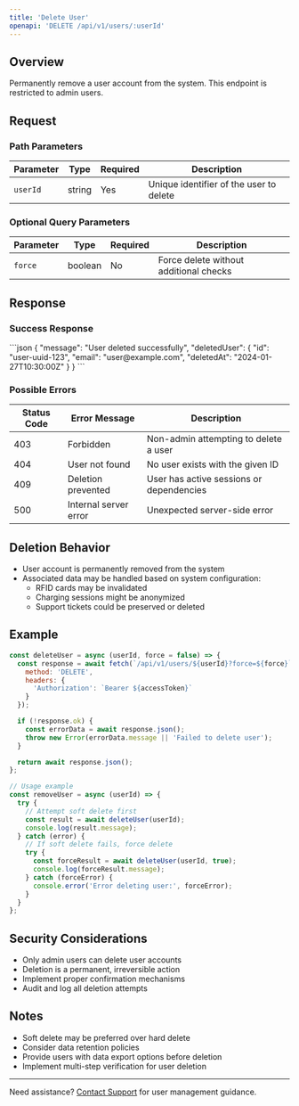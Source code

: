 ```yaml
---
title: 'Delete User'
openapi: 'DELETE /api/v1/users/:userId'
---
```


## Overview

Permanently remove a user account from the system. This endpoint is restricted to admin users.

## Request

### Path Parameters

| Parameter | Type | Required | Description |
|-----------|------|----------|-------------|
| `userId` | string | Yes | Unique identifier of the user to delete |

### Optional Query Parameters

| Parameter | Type | Required | Description |
|-----------|------|----------|-------------|
| `force` | boolean | No | Force delete without additional checks |

## Response

### Success Response

<ResponseExample>
```json
{
  "message": "User deleted successfully",
  "deletedUser": {
    "id": "user-uuid-123",
    "email": "user@example.com",
    "deletedAt": "2024-01-27T10:30:00Z"
  }
}
```
</ResponseExample>

### Possible Errors

| Status Code | Error Message | Description |
|------------|--------------|-------------|
| 403 | Forbidden | Non-admin attempting to delete a user |
| 404 | User not found | No user exists with the given ID |
| 409 | Deletion prevented | User has active sessions or dependencies |
| 500 | Internal server error | Unexpected server-side error |

## Deletion Behavior

- User account is permanently removed from the system
- Associated data may be handled based on system configuration:
  - RFID cards may be invalidated
  - Charging sessions might be anonymized
  - Support tickets could be preserved or deleted

## Example

```javascript
const deleteUser = async (userId, force = false) => {
  const response = await fetch(`/api/v1/users/${userId}?force=${force}`, {
    method: 'DELETE',
    headers: {
      'Authorization': `Bearer ${accessToken}`
    }
  });

  if (!response.ok) {
    const errorData = await response.json();
    throw new Error(errorData.message || 'Failed to delete user');
  }

  return await response.json();
};

// Usage example
const removeUser = async (userId) => {
  try {
    // Attempt soft delete first
    const result = await deleteUser(userId);
    console.log(result.message);
  } catch (error) {
    // If soft delete fails, force delete
    try {
      const forceResult = await deleteUser(userId, true);
      console.log(forceResult.message);
    } catch (forceError) {
      console.error('Error deleting user:', forceError);
    }
  }
};
```

## Security Considerations

- Only admin users can delete user accounts
- Deletion is a permanent, irreversible action
- Implement proper confirmation mechanisms
- Audit and log all deletion attempts

## Notes

- Soft delete may be preferred over hard delete
- Consider data retention policies
- Provide users with data export options before deletion
- Implement multi-step verification for user deletion

---

Need assistance? [Contact Support](/support) for user management guidance.